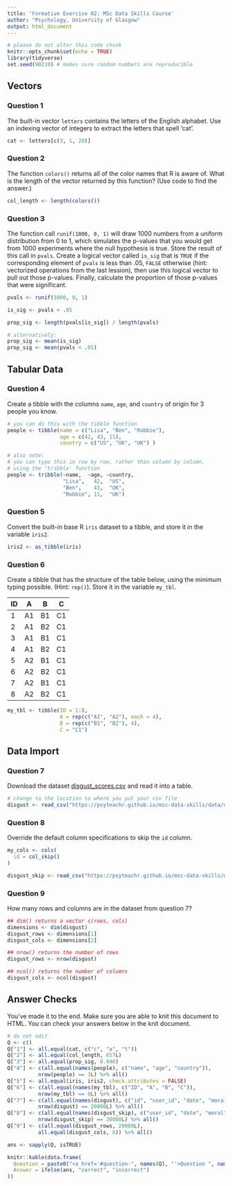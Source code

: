 ```yaml
---
title: 'Formative Exercise 02: MSc Data Skills Course'
author: "Psychology, University of Glasgow"
output: html_document
---
```


```r
# please do not alter this code chunk
knitr::opts_chunk$set(echo = TRUE)
library(tidyverse)
set.seed(90210) # makes sure random numbers are reproducible
```

## Vectors

### Question 1

The built-in vector `letters` contains the letters of the English alphabet.  Use an indexing vector of integers to extract the letters that spell 'cat'.

```r
cat <- letters[c(3, 1, 20)]
```


### Question 2

The function `colors()` returns all of the color names that R is aware of. What is the length of the vector returned by this function? (Use code to find the answer.)

```r
col_length <- length(colors())
```

### Question 3

The function call `runif(1000, 0, 1)` will draw 1000 numbers from a uniform distribution from 0 to 1, which simulates the p-values that you would get from 1000 experiments where the null hypothesis is true. Store the result of this call in `pvals`. Create a logical vector called `is_sig` that is `TRUE` if the corresponding element of `pvals` is less than .05, `FALSE` otherwise (hint: vectorized operations from the last lession), then use this logical vector to pull out those p-values. Finally, calculate the proportion of those p-values that were significant.

```r
pvals <- runif(1000, 0, 1)

is_sig <- pvals < .05

prop_sig <- length(pvals[is_sig]) / length(pvals)

# alternatively:
prop_sig <- mean(is_sig)
prop_sig <- mean(pvals < .05)

```


## Tabular Data 

### Question 4

Create a tibble with the columns `name`, `age`, and `country` of origin for 3 people you know.

```r

# you can do this with the tibble function
people <- tibble(name = c("Lisa", "Ben", "Robbie"),
                 age = c(42, 43, 11),
                 country = c("US", "UK", "UK") )

# also note:
# you can type this in row by row, rather than column by column,
# using the 'tribble' function
people <- tribble(~name,  ~age, ~country,
                  "Lisa",   42,  "US",
                  "Ben",    43,  "UK",
                  "Robbie", 11,  "UK")

```


### Question 5

Convert the built-in base R `iris` dataset to a tibble, and store it in the variable `iris2`.

```r
iris2 <- as_tibble(iris)
```


### Question 6

Create a tibble that has the structure of the table below, using the minimum typing possible. (Hint: `rep()`).  Store it in the variable `my_tbl`.

ID |  A | B   | C
--|-----|-----|---
1	| A1	| B1	| C1	
2	| A1	| B2	| C1	
3	| A1	| B1	| C1	
4	| A1	| B2	| C1	
5	| A2	| B1	| C1	
6	| A2	| B2	| C1	
7	| A2	| B1	| C1	
8	| A2	| B2	| C1

```r
my_tbl <- tibble(ID = 1:8,
                 A = rep(c("A1", "A2"), each = 4),
                 B = rep(c("B1", "B2"), 4),
                 C = "C1")    
```


## Data Import

### Question 7

Download the dataset [disgust_scores.csv](https://psyteachr.github.io/msc-data-skills/data/disgust_scores.csv) and read it into a table.

```r
# change to the location to where you put your csv file
disgust <- read_csv("https://psyteachr.github.io/msc-data-skills/data/disgust_scores.csv")
```


### Question 8

Override the default column specifications to skip the `id` column.

```r
my_cols <- cols(
  id = col_skip()
)

disgust_skip <- read_csv("https://psyteachr.github.io/msc-data-skills/data/disgust_scores.csv", col_types = my_cols)
```

### Question 9
  
How many rows and columns are in the dataset from question 7?

```r

## dim() returns a vector c(rows, cols)
dimensions <- dim(disgust)
disgust_rows <- dimensions[1]
disgust_cols <- dimensions[2]

## nrow() returns the number of rows
disgust_rows <- nrow(disgust)

## ncol() returns the number of columns
disgust_cols <- ncol(disgust)
```


## Answer Checks

You've made it to the end. Make sure you are able to knit this document to HTML. You can check your answers below in the knit document.

```r
# do not edit
Q <- c()
Q["1"] <- all.equal(cat, c("c", "a", "t"))
Q["2"] <- all.equal(col_length, 657L)
Q["3"] <- all.equal(prop_sig, 0.046)
Q["4"] <- c(all.equal(names(people), c("name", "age", "country")),
          nrow(people) == 3L) %>% all()
Q["5"] <- all.equal(iris, iris2, check.attributes = FALSE)
Q["6"] <- c(all.equal(names(my_tbl), c("ID", "A", "B", "C")),
          nrow(my_tbl) == 8L) %>% all()
Q["7"] <- c(all.equal(names(disgust), c("id", "user_id", "date", "moral", "pathogen", "sexual")), 
          nrow(disgust) == 20000L) %>% all()
Q["8"] <- c(all.equal(names(disgust_skip), c("user_id", "date", "moral", "pathogen", "sexual")), 
          nrow(disgust_skip) == 20000L) %>% all()
Q["9"] <- c(all.equal(disgust_rows, 20000L),
          all.equal(disgust_cols, 6)) %>% all()

ans <- sapply(Q, isTRUE)

knitr::kable(data.frame(
  Question = paste0("<a href='#question-", names(Q), "'>Question ", names(Q), "</a>"),
  Answer = ifelse(ans, "correct", "incorrect")
))
```
